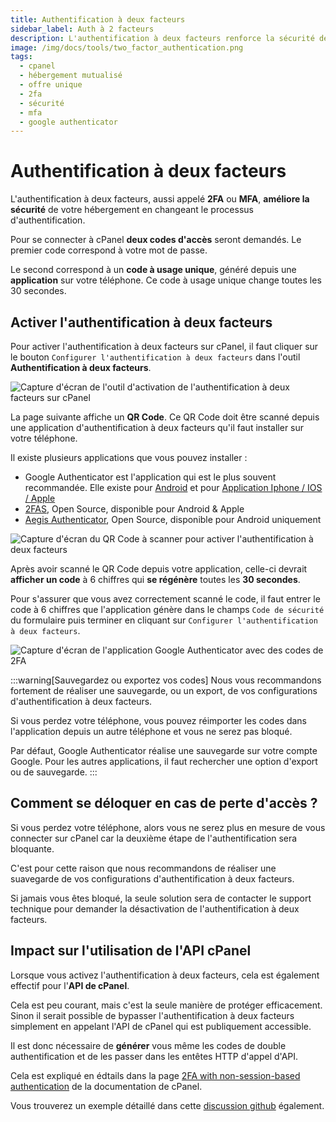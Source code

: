 ```yaml
---
title: Authentification à deux facteurs 
sidebar_label: Auth à 2 facteurs 
description: L'authentification à deux facteurs renforce la sécurité de votre hébergement en demandant une seconde forme d'identification
image: /img/docs/tools/two_factor_authentication.png
tags:
  - cpanel
  - hébergement mutualisé
  - offre unique
  - 2fa
  - sécurité
  - mfa
  - google authenticator
---
```


# Authentification à deux facteurs 

L'authentification à deux facteurs, aussi appelé **2FA** ou **MFA**, **améliore la sécurité** de votre hébergement en
changeant le processus d'authentification.

Pour se connecter à cPanel **deux codes d'accès** seront demandés. Le premier code correspond à votre mot de passe.

Le second correspond à un **code à usage unique**, généré depuis une **application** sur votre téléphone. Ce code à 
usage unique change toutes les 30 secondes. 

<PreviewToolCard tool='two_factor_authentication' />

## Activer l'authentification à deux facteurs 

Pour activer l'authentification à deux facteurs sur cPanel, il faut cliquer sur le bouton 
``Configurer l'authentification à deux facteurs`` dans l'outil **Authentification à deux facteurs**.

<Image
    src="/img/docs/cpanel/securite/authentification-deux-facteurs-cpanel.png"
    alt="Capture d'écran de l'outil d'activation de l'authentification à deux facteurs sur cPanel"
    caption="Première étape de l'activation de l'authentification à deux facteurs pour cPanel"
    title="Activation de la 2FA cPanel"/>

La page suivante affiche un **QR Code**. Ce QR Code doit être scanné depuis une application d'authentification à deux 
facteurs qu'il faut installer sur votre téléphone.

Il existe plusieurs applications que vous pouvez installer : 
  * Google Authenticator est l'application qui est le plus souvent recommandée. Elle existe pour 
  [Android](https://play.google.com/store/apps/details?id=com.google.android.apps.authenticator2&hl=fr) et pour 
  [Application Iphone / IOS / Apple](https://apps.apple.com/fr/app/google-authenticator/id388497605) 
  * [2FAS](https://2fas.com/), Open Source, disponible pour Android & Apple 
  * [Aegis Authenticator](https://getaegis.app/), Open Source, disponible pour Android uniquement

<Image
    src="/img/docs/cpanel/securite/configure-2fa-cpanel.png"
    alt="Capture d'écran du QR Code à scanner pour activer l'authentification à deux facteurs"
    caption="Il faut scanner un QR Code depuis une application pour activer la 2FA"
    title="QRCode à scanner pour activer la 2FA"/>

Après avoir scanné le QR Code depuis votre application, celle-ci devrait **afficher un code** à 6 chiffres qui 
**se régénère** toutes les **30 secondes**.

Pour s'assurer que vous avez correctement scanné le code, il faut entrer le code à 6 chiffres que l'application génère
dans le champs `Code de sécurité` <Badge type="danger" text="2" /> du formulaire puis terminer en cliquant sur 
`Configurer l'authentification à deux facteurs`.

<Image
    src="/img/docs/cpanel/securite/2fa-exemple-code.png"
    alt="Capture d'écran de l'application Google Authenticator avec des codes de 2FA"
    caption="L'application Google Authenticator régénère des codes de 2FA toutes les 30 secondes"
    title="Exemple de code de 2FA"/>

:::warning[Sauvegardez ou exportez vos codes]
Nous vous recommandons fortement de réaliser une sauvegarde, ou un export, de vos configurations d'authentification à
deux facteurs.

Si vous perdez votre téléphone, vous pouvez réimporter les codes dans l'application depuis un autre téléphone et vous
ne serez pas bloqué. 

Par défaut, Google Authenticator réalise une sauvegarde sur votre compte Google. Pour les autres applications, il faut
rechercher une option d'export ou de sauvegarde.
:::

## Comment se déloquer en cas de perte d'accès ? 

Si vous perdez votre téléphone, alors vous ne serez plus en mesure de vous connecter sur cPanel car la deuxième étape
de l'authentification sera bloquante.

C'est pour cette raison que nous recommandons de réaliser une suavegarde de vos configurations d'authentification à 
deux facteurs.

Si jamais vous êtes bloqué, la seule solution sera de contacter le support technique pour demander la désactivation de
l'authentification à deux facteurs.

## Impact sur l'utilisation de l'API cPanel 

Lorsque vous activez l'authentification à deux facteurs, cela est également effectif pour l'**API de cPanel**.

Cela est peu courant, mais c'est la seule manière de protéger efficacement. Sinon il serait possible de bypasser
l'authentification à deux facteurs simplement en appelant l'API de cPanel qui est publiquement accessible.

Il est donc nécessaire de **générer** vous même les codes de double authentification et de les passer dans les entêtes
HTTP d'appel d'API.

Cela est expliqué en édtails dans la page [2FA with non-session-based authentication](https://api.docs.cpanel.net/guides/guide-to-api-authentication/guide-to-api-authentication-two-factor-authentication/#2fa-with-non-session-based-authentication)
 de la documentation de cPanel.

Vous trouverez un exemple détaillé dans cette [discussion github](https://gist.github.com/webaxones/54a9aee13bd9152e900ef30a0fcef3ed) également.
